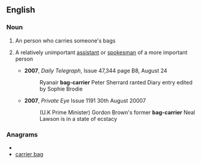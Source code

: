==English==

===Noun===
{{en-noun|sg=[[bag]]-[[carrier]]}}

# An person who carries someone's bags
#{{informal}} A relatively unimportant [[assistant]] or [[spokesman]] of a more important person
#*'''2007''', ''Daily Telegraph'', Issue 47,344 page B8, August 24
#*: Ryanair '''bag-carrier''' Peter Sherrard ranted Diary entry edited by Sophie Brodie
#*'''2007''', ''Private Eye'' Issue 1191 30th August 20007 
#*: (U.K Prime Minister) Gordon Brown's former '''bag-carrier''' Neal Lawson is in a state of ecstacy

===Anagrams===
* {{alphagram|aabcegirrr}}
* [[carrier bag#English|carrier bag]]